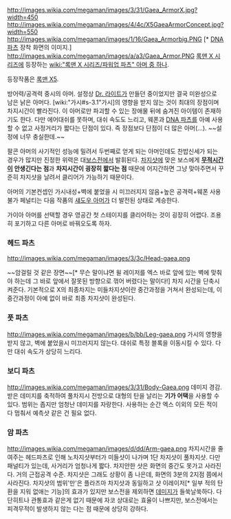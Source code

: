 http://images.wikia.com/megaman/images/3/31/Gaea_ArmorX.jpg?width=450
http://images.wikia.com/megaman/images/4/4c/X5GaeaArmorConcept.jpg?width=550
http://images.wikia.com/megaman/images/1/16/Gaea_Armorbig.PNG [* [[DNA 파츠]] 장착 화면의 이미지.]
http://images.wikia.com/megaman/images/a/a3/Gaea_Armor.PNG
[[록맨 X 시리즈]]에 등장하는 [[wiki:"록맨 X 시리즈/파워업 파츠" 아머 중 하나]].

등장작품은 [[록맨 X5]].

방어력/공격력 중시의 아머. 설정상 [[Dr. 라이트]]가 만들던 중이었지만 결국 미완성으로 남은 낡은 아머다. [wiki:"가시#s-3.1"가시]의 영향을 받지 않는 것이 최대의 장점이며 차지시간이 빨라진다. 이 아머로만 파괴할 수 있는 장애물 뒤에 숨겨진 아이템이 존재하기도 한다. 다만 에어대쉬를 못하며, 대쉬 속도도 느리고, 웨폰과 [[DNA 파츠]]를 아예 사용할 수 없고 사정거리가 짧다는 단점이 있다. 즉 장점보다 단점이 더 많은 아머(…). ~~설정에 너무 충실한데.~~

팔콘 아머의 사기적인 성능에 밀려서 두번째로 얻게 되는 아머인데도 찬밥신세가 되는 경우가 많지만 진정한 위력은 대[[보스]]전에서 발휘된다. [[차지샷]]에 맞은 보스에게 '''[[무적시간]]이 안생긴다는 점'''과 '''차지시간이 굉장히 짧다는 점''' 때문에 어지간하면 그냥 맞아주면서 꾸준히 차지샷을 날려서 클리어가 가능하기 때문이다. 

아머의 기본컨셉인 가시내성+벽에 붙었을 시 미끄러지지 않음+높은 공격력+웨폰 사용 불가 페널티는 다음 작품의 [[섀도우 아머]]가 더 발전된 상태로 계승한다.

가이아 아머를 선택할 경우 영공간 첫 스테이지를 클리어하는 것이 굉장히 어렵다. 조용히 포기하고 다른 아머로 바꿔오도록 하자.

=== 헤드 파츠 ===
http://images.wikia.com/megaman/images/3/3c/Head-gaea.png

~~암걸릴 것 같은 장면~~[* 무슨 말이냐면 윌 레이저를 엑스 바로 앞에 있는 벽에 맞춰야 하는데 그 바로 앞에서 잘못된 방향으로 꺾어 버렸다는 말이다!]
차지 시간을 단축시켜준다. 기본적으로 X의 최종차지는 미들차지샷이란 중간과정을 거쳐서 완성되는데, 이 중간과정이 아예 없이 바로 최종 차지샷이 완성된다. 

=== 풋 파츠 ===
http://images.wikia.com/megaman/images/b/bb/Leg-gaea.png
가시의 영향을 받지 않고, 벽에 붙었을시 미끄러지지 않는다. 대쉬로 특정 블록을 이동시킬 수 있다. 다만 대쉬 속도가 상당히 느리다.

=== 보디 파츠 ===
http://images.wikia.com/megaman/images/3/31/Body-Gaea.png
데미지 경감. 받은 데미지를 축적하여 풀차지시 전방으로 대형의 탄을 날리는 '''기가 어택'''을 사용할 수 있다. 범위는 좁지만 엄청난 데미지를 자랑한다. 사용하는 순간 엑스 이외의 모든 적이 다 멈춰서 예측샷 같은 건 필요 없다.

=== 암 파츠 ===
http://images.wikia.com/megaman/images/d/dd/Arm-gaea.png
차지시간을 줄여주는 헤드파츠로 인해 노차지샷부터가 미들샷이 나가며 1단 차지샷이 풀차지샷. 다만 패널티가 있는데, 사거리가 엄청나게 짧다. 차지안한 샷은 화면의 중간도 못가고 사라진다. 거의 근접공격 수준. 차지샷은 그래도 상황이 좀 나은데, 화면의 3분의 2지점 쯤에서 사라진다. 차지샷의 범위'만'은 플라즈마 차지샷과 동일하고 샷 이레이저[* 일부 적의 탄환을 지워 없애는 기능]의 효과가 있지만 보스전을 제외하면 [[데미지]]가 들쑥날쑥하다. 다단히트나 관통효과 같은게 없기 때문에 자코 상대로는 효율이 나쁘지만, 보스전에서는 피격무적이 발생하지 않는 다는 점 때문에 상당히 강하다. 
